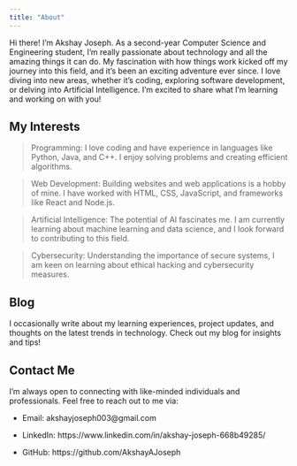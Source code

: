 ```yaml
---
title: "About"
---
```


Hi there! I’m Akshay Joseph. As a second-year Computer Science and Engineering student, I’m really passionate about technology and all the amazing things it can do. My fascination with how things work kicked off my journey into this field, and it’s been an exciting adventure ever since. I love diving into new areas, whether it's coding, exploring software development, or delving into Artificial Intelligence. I’m excited to share what I’m learning and working on with you!

## My Interests

> Programming: I love coding and have experience in languages like Python, Java, and C++. I enjoy solving problems and creating efficient algorithms.

> Web Development: Building websites and web applications is a hobby of mine. I have worked with HTML, CSS, JavaScript, and frameworks like React and Node.js.

> Artificial Intelligence: The potential of AI fascinates me. I am currently learning about machine learning and data science, and I look forward to contributing to this field.

> Cybersecurity: Understanding the importance of secure systems, I am keen on learning about ethical hacking and cybersecurity measures.

## Blog
I occasionally write about my learning experiences, project updates, and thoughts on the latest trends in technology. Check out my blog for insights and tips!

## Contact Me
I'm always open to connecting with like-minded individuals and professionals. Feel free to reach out to me via:

* Email: akshayjoseph003@gmail.com

* LinkedIn: https://www.linkedin.com/in/akshay-joseph-668b49285/

* GitHub: https://github.com/AkshayAJoseph